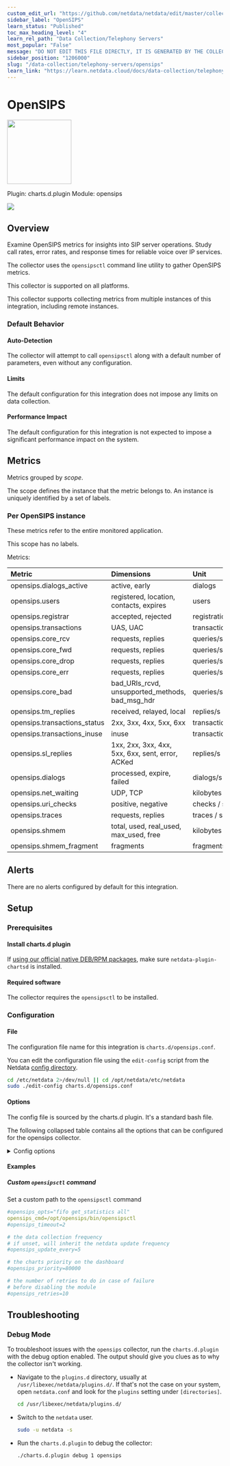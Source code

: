 ```yaml
---
custom_edit_url: "https://github.com/netdata/netdata/edit/master/collectors/charts.d.plugin/opensips/metadata.yaml"
sidebar_label: "OpenSIPS"
learn_status: "Published"
toc_max_heading_level: "4"
learn_rel_path: "Data Collection/Telephony Servers"
most_popular: "False"
message: "DO NOT EDIT THIS FILE DIRECTLY, IT IS GENERATED BY THE COLLECTOR'S metadata.yaml FILE"
sidebar_position: "1206000"
slug: "/data-collection/telephony-servers/opensips"
learn_link: "https://learn.netdata.cloud/docs/data-collection/telephony-servers/opensips"
---
```



# OpenSIPS


<img src="https://netdata.cloud/img/opensips.png" width="150"/>


Plugin: charts.d.plugin
Module: opensips

<img src="https://img.shields.io/badge/maintained%20by-Netdata-%2300ab44" />

## Overview

Examine OpenSIPS metrics for insights into SIP server operations. Study call rates, error rates, and response times for reliable voice over IP services.

The collector uses the `opensipsctl` command line utility to gather OpenSIPS metrics.

This collector is supported on all platforms.

This collector supports collecting metrics from multiple instances of this integration, including remote instances.


### Default Behavior

#### Auto-Detection

The collector will attempt to call `opensipsctl` along with a default number of parameters, even without any configuration.

#### Limits

The default configuration for this integration does not impose any limits on data collection.

#### Performance Impact

The default configuration for this integration is not expected to impose a significant performance impact on the system.


## Metrics

Metrics grouped by *scope*.

The scope defines the instance that the metric belongs to. An instance is uniquely identified by a set of labels.



### Per OpenSIPS instance

These metrics refer to the entire monitored application.

This scope has no labels.

Metrics:

| Metric | Dimensions | Unit |
|:------|:----------|:----|
| opensips.dialogs_active | active, early | dialogs |
| opensips.users | registered, location, contacts, expires | users |
| opensips.registrar | accepted, rejected | registrations/s |
| opensips.transactions | UAS, UAC | transactions/s |
| opensips.core_rcv | requests, replies | queries/s |
| opensips.core_fwd | requests, replies | queries/s |
| opensips.core_drop | requests, replies | queries/s |
| opensips.core_err | requests, replies | queries/s |
| opensips.core_bad | bad_URIs_rcvd, unsupported_methods, bad_msg_hdr | queries/s |
| opensips.tm_replies | received, relayed, local | replies/s |
| opensips.transactions_status | 2xx, 3xx, 4xx, 5xx, 6xx | transactions/s |
| opensips.transactions_inuse | inuse | transactions |
| opensips.sl_replies | 1xx, 2xx, 3xx, 4xx, 5xx, 6xx, sent, error, ACKed | replies/s |
| opensips.dialogs | processed, expire, failed | dialogs/s |
| opensips.net_waiting | UDP, TCP | kilobytes |
| opensips.uri_checks | positive, negative | checks / sec |
| opensips.traces | requests, replies | traces / sec |
| opensips.shmem | total, used, real_used, max_used, free | kilobytes |
| opensips.shmem_fragment | fragments | fragments |



## Alerts

There are no alerts configured by default for this integration.


## Setup

### Prerequisites

#### Install charts.d plugin

If [using our official native DEB/RPM packages](/docs/maintaining/update-netdata-agents#determine-which-installation-method-you-used), make sure `netdata-plugin-chartsd` is installed.


#### Required software

The collector requires the `opensipsctl` to be installed.


### Configuration

#### File

The configuration file name for this integration is `charts.d/opensips.conf`.


You can edit the configuration file using the `edit-config` script from the
Netdata [config directory](/docs/configuring/configuration#the-netdata-config-directory).

```bash
cd /etc/netdata 2>/dev/null || cd /opt/netdata/etc/netdata
sudo ./edit-config charts.d/opensips.conf
```
#### Options

The config file is sourced by the charts.d plugin. It's a standard bash file.

The following collapsed table contains all the options that can be configured for the opensips collector.


<details><summary>Config options</summary>

| Name | Description | Default | Required |
|:----|:-----------|:-------|:--------:|
| opensips_opts | Specify parameters to the `opensipsctl` command. If the default value fails to get global status, set here whatever options are needed to connect to the opensips server. | fifo get_statistics all | no |
| opensips_cmd | If `opensipsctl` is not in $PATH, specify it's full path here. |  | no |
| opensips_timeout | How long to wait for `opensipsctl` to respond. | 2 | no |
| opensips_update_every | The data collection frequency. If unset, will inherit the netdata update frequency. | 5 | no |
| opensips_priority | The charts priority on the dashboard. | 80000 | no |
| opensips_retries | The number of retries to do in case of failure before disabling the collector. | 10 | no |

</details>

#### Examples

##### Custom `opensipsctl` command

Set a custom path to the `opensipsctl` command

```yaml
#opensips_opts="fifo get_statistics all"
opensips_cmd=/opt/opensips/bin/opensipsctl
#opensips_timeout=2

# the data collection frequency
# if unset, will inherit the netdata update frequency
#opensips_update_every=5

# the charts priority on the dashboard
#opensips_priority=80000

# the number of retries to do in case of failure
# before disabling the module
#opensips_retries=10

```


## Troubleshooting

### Debug Mode

To troubleshoot issues with the `opensips` collector, run the `charts.d.plugin` with the debug option enabled. The output
should give you clues as to why the collector isn't working.

- Navigate to the `plugins.d` directory, usually at `/usr/libexec/netdata/plugins.d/`. If that's not the case on
  your system, open `netdata.conf` and look for the `plugins` setting under `[directories]`.

  ```bash
  cd /usr/libexec/netdata/plugins.d/
  ```

- Switch to the `netdata` user.

  ```bash
  sudo -u netdata -s
  ```

- Run the `charts.d.plugin` to debug the collector:

  ```bash
  ./charts.d.plugin debug 1 opensips
  ```



